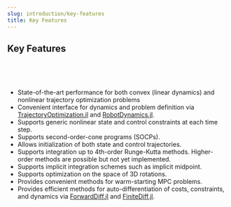 ```yaml
---
slug: introduction/key-features
title: Key Features
---
```


## Key Features <br/>

<br />

&nbsp;

- State-of-the-art performance for both convex (linear dynamics) and nonlinear trajectory optimization problems
- Convenient interface for dynamics and problem definition via [TrajectoryOptimization.jl](https://github.com/RoboticExplorationLab/TrajectoryOptimization.jl) and [RobotDynamics.jl](https://github.com/RoboticExplorationLab/RobotDynamics.jl).
- Supports generic nonlinear state and control constraints at each time step.
- Supports second-order-cone programs (SOCPs).
- Allows initialization of both state and control trajectories.
- Supports integration up to 4th-order Runge-Kutta methods. Higher-order methods are possible but not yet implemented.
- Supports implicit integration schemes such as implicit midpoint.
- Supports optimization on the space of 3D rotations.
- Provides convenient methods for warm-starting MPC problems.
- Provides efficient methods for auto-differentiation of costs, constraints, and dynamics via [ForwardDiff.jl](https://github.com/JuliaDiff/ForwardDiff.jl) and
  [FiniteDiff.jl](https://github.com/JuliaDiff/FiniteDiff.jl).
